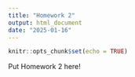 ```yaml
---
title: "Homework 2"
output: html_document
date: "2025-01-16"
---
```


```r
knitr::opts_chunk$set(echo = TRUE)
```

Put Homework 2 here!
